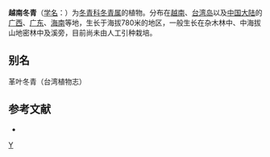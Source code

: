 {{Speciesbox 
| genus = Ilex
| species = cochinchinensis
| authority = (Lour.) Loes.
}}

'''越南冬青'''（[[学名|学名]]：{{lang|la|''Ilex cochinchinensis''}}）为[[冬青科|冬青科]][[冬青属|冬青属]]的植物。分布在[[越南|越南]]、[[台湾岛|台湾岛]]以及[[中国大陆|中国大陆]]的[[广西|广西]]、[[广东|广东]]、[[海南|海南]]等地，生长于海拔780米的地区，一般生长在杂木林中、中海拔山地密林中及溪旁，目前尚未由人工引种栽培。

== 别名 ==
革叶冬青（台湾植物志）

== 参考文献 ==
<div class="references-small">
* {{cite web| url =http://www.bioinfo.cn/db05/KmzwSpecies.php?action=view&id=14098| title =越南冬青| work =《中国高等植物数据库全库》| publisher =中国科学院微生物研究所| author =昆明植物研究所| accessdate =2009-02-24| deadurl =yes| archiveurl =https://web.archive.org/web/20160305055820/http://www.bioinfo.cn/db05/KmzwSpecies.php?action=view&id=14098| archivedate =2016-03-05}}
</div>
{{Taxonbar|from=Q15227904}}

[[Category:冬青属|Y]]


{{植物小作品}}